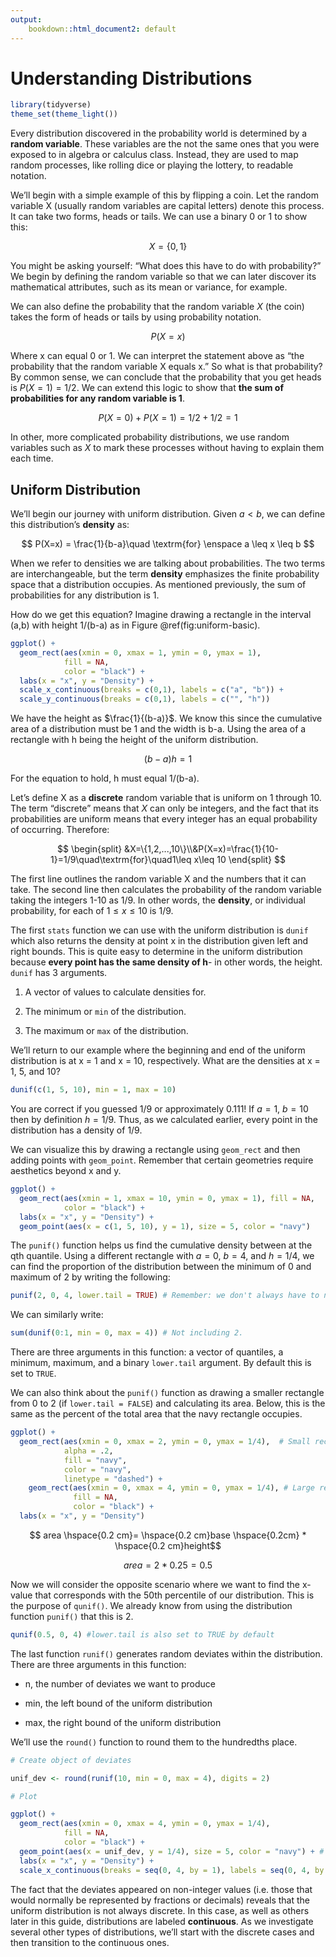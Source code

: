 ```yaml
---
output:
    bookdown::html_document2: default
---
```

# Understanding Distributions {#Distributions}

```r
library(tidyverse)
theme_set(theme_light())
```

Every distribution discovered in the probability world is determined by a **random variable**. These variables are the not the same ones that you were exposed to in algebra or calculus class. Instead, they are used to map random processes, like rolling dice or playing the lottery, to readable notation.

We'll begin with a simple example of this by flipping a coin. Let the random variable X (usually random variables are capital letters) denote this process. It can take two forms, heads or tails. We can use a binary 0 or 1 to show this:

$$X = \{0,1\}$$

You might be asking yourself: "What does this have to do with probability?" We begin by defining the random variable so that we can later discover its mathematical attributes, such as its mean or variance, for example.

We can also define the probability that the random variable $X$ (the coin) takes the form of heads or tails by using probability notation.

$$P(X = x)$$

Where x can equal 0 or 1. We can interpret the statement above as "the probability that the random variable X equals x." So what is that probability? By common sense, we can conclude that the probability that you get heads is $P(X=1)=1/2$. We can extend this logic to show that **the sum of probabilities for any random variable is 1**.

$$P(X = 0) + P(X = 1)= 1/2 + 1/2 = 1$$

In other, more complicated probability distributions, we use random variables such as $X$ to mark these processes without having to explain them each time.

## Uniform Distribution {#Uniform}

We'll begin our journey with uniform distribution. Given $a < b$, we can define this distribution's **density** as:

$$ P(X=x) = \frac{1}{b-a}\quad \textrm{for} \enspace a \leq x \leq b $$

When we refer to densities we are talking about probabilities. The two terms are interchangeable, but the term **density** emphasizes the finite probability space that a distribution occupies. As mentioned previously, the sum of probabilities for any distribution is 1.

How do we get this equation? Imagine drawing a rectangle in the interval (a,b) with height 1/(b-a) as in Figure \@ref(fig:uniform-basic).

```r
ggplot() +
  geom_rect(aes(xmin = 0, xmax = 1, ymin = 0, ymax = 1), 
            fill = NA,
            color = "black") +
  labs(x = "x", y = "Density") +
  scale_x_continuous(breaks = c(0,1), labels = c("a", "b")) +
  scale_y_continuous(breaks = c(0,1), labels = c("", "h"))
```

We have the height as $\frac{1}{(b-a)}$. We know this since the cumulative area of a distribution must be 1 and the width is b-a. Using the area of a rectangle with h being the height of the uniform distribution.

$$(b-a)h=1$$

For the equation to hold, h must equal 1/(b-a).

Let's define X as a **discrete** random variable that is uniform on 1 through 10. The term "discrete" means that $X$ can only be integers, and the fact that its probabilities are uniform means that every integer has an equal probability of occurring. Therefore:

$$
\begin{split}
&X=\{1,2,...,10\}\\&P(X=x)=\frac{1}{10-1}=1/9\quad\textrm{for}\quad1\leq x\leq 10 
\end{split}
$$

The first line outlines the random variable X and the numbers that it can take. The second line then calculates the probability of the random variable taking the integers 1-10 as 1/9. In other words, the **density**, or individual probability, for each of $1\leq x\leq 10$ is 1/9.

The first `stats` function we can use with the uniform distribution is `dunif` which also returns the density at point x in the distribution given left and right bounds. This is quite easy to determine in the uniform distribution because **every point has the same density of h**- in other words, the height. `dunif` has 3 arguments.

1. A vector of values to calculate densities for.

2. The minimum or `min` of the distribution.

3. The maximum or `max` of the distribution.

We'll return to our example where the beginning and end of the uniform distribution is at x = 1 and x = 10, respectively. What are the densities at x = 1, 5, and 10?

```r
dunif(c(1, 5, 10), min = 1, max = 10)
```

You are correct if you guessed 1/9 or approximately 0.111! If $a = 1$, $b = 10$ then by definition $h = 1/9$. Thus, as we calculated earlier, every point in the distribution has a density of 1/9.

We can visualize this by drawing a rectangle using `geom_rect` and then adding points with `geom_point`. Remember that certain geometries require aesthetics beyond x and y. 

```r
ggplot() +
  geom_rect(aes(xmin = 1, xmax = 10, ymin = 0, ymax = 1), fill = NA, 
            color = "black") +
  labs(x = "x", y = "Density") +
  geom_point(aes(x = c(1, 5, 10), y = 1), size = 5, color = "navy")
```

The `punif()` function helps us find the cumulative density between at the qth quantile. Using a different rectangle with $a = 0$, $b = 4$, and $h = 1/4$, we can find the proportion of the distribution between the minimum of 0 and maximum of 2 by writing the following:

```r
punif(2, 0, 4, lower.tail = TRUE) # Remember: we don't always have to name our arguments if we know the order.
```

We can similarly write:

```r
sum(dunif(0:1, min = 0, max = 4)) # Not including 2.
```

There are three arguments in this function: a vector of quantiles, a minimum, maximum, and a binary `lower.tail` argument. By default this is set to `TRUE`.

We can also think about the `punif()` function as drawing a smaller rectangle from 0 to 2 (if `lower.tail = FALSE`) and calculating its area. Below, this is the same as the percent of the total area that the navy rectangle occupies.

```r
ggplot() +
  geom_rect(aes(xmin = 0, xmax = 2, ymin = 0, ymax = 1/4),  # Small rectangle
            alpha = .2, 
            fill = "navy", 
            color = "navy", 
            linetype = "dashed") +
    geom_rect(aes(xmin = 0, xmax = 4, ymin = 0, ymax = 1/4), # Large rectangle
              fill = NA, 
              color = "black") +
  labs(x = "x", y = "Density")
```

$$ area \hspace{0.2 cm}= \hspace{0.2 cm}base \hspace{0.2cm} * \hspace{0.2 cm}height$$

$$area = 2*0.25=0.5$$

Now we will consider the opposite scenario where we want to find the x-value that corresponds with the 50th percentile of our distribution. This is the purpose of `qunif()`. We already know from using the distribution function `punif()` that this is 2. 

```r
qunif(0.5, 0, 4) #lower.tail is also set to TRUE by default
```

The last function `runif()` generates random deviates within the distribution. There are three arguments in this function:

- n, the number of deviates we want to produce

- min, the left bound of the uniform distribution

- max, the right bound of the uniform distribution

We'll use the `round()` function to round them to the hundredths place.

```r
# Create object of deviates

unif_dev <- round(runif(10, min = 0, max = 4), digits = 2)

# Plot

ggplot() +
  geom_rect(aes(xmin = 0, xmax = 4, ymin = 0, ymax = 1/4), 
            fill = NA,
            color = "black") +
  geom_point(aes(x = unif_dev, y = 1/4), size = 5, color = "navy") + # Plot deviates
  labs(x = "x", y = "Density") +
  scale_x_continuous(breaks = seq(0, 4, by = 1), labels = seq(0, 4, by = 1))
```

The fact that the deviates appeared on non-integer values (i.e. those that would normally be represented by fractions or decimals) reveals that the uniform distribution is not always discrete. In this case, as well as others later in this guide, distributions are labeled **continuous**. As we investigate several other types of distributions, we'll start with the discrete cases and then transition to the continuous ones.
